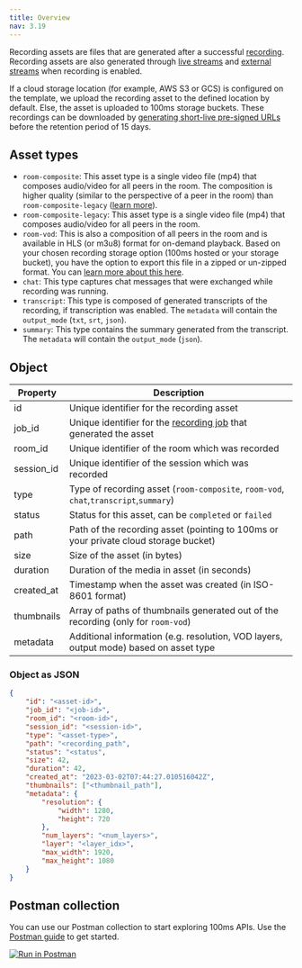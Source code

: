 ```yaml
---
title: Overview
nav: 3.19
---
```


Recording assets are files that are generated after a successful [recording](../recordings/overview). Recording assets are also generated through [live streams](../live-streams/overview) and [external streams](../external-streams/overview) when recording is enabled.

If a cloud storage location (for example, AWS S3 or GCS) is configured on the template, we upload the recording asset to the defined location by default. Else, the asset is uploaded to 100ms storage buckets. These recordings can be downloaded by [generating short-live pre-signed URLs](./get-presigned-url) before the retention period of 15 days.

<EndpointRequest title="https://api.100ms.live/v2/recording-assets" />

## Asset types

* `room-composite`: This asset type is a single video file (mp4) that composes audio/video for all peers in the room. The composition is higher quality (similar to the perspective of a peer in the room) than `room-composite-legacy` ([learn more](/get-started/v2/get-started/features/recordings/overview)).
* `room-composite-legacy`: This asset type is a single video file (mp4) that composes audio/video for all peers in the room.
* `room-vod`: This is also a composition of all peers in the room and is available in HLS (or m3u8) format for on-demand playback. Based on your chosen recording storage option (100ms hosted or your storage bucket), you have the option to export this file in a zipped or un-zipped format. You can [learn more about this here](/get-started/v2/get-started/features/recordings/live-stream-recording). 
* `chat`: This type captures chat messages that were exchanged while recording was running.
* `transcript`: This type is composed of generated transcripts of the recording, if transcription was enabled. The `metadata` will contain the `output_mode` (`txt`, `srt`, `json`).
* `summary`: This type contains the summary generated from the transcript. The `metadata` will contain the `output_mode` (`json`).

## Object

| Property   | Description                                                                                |
|------------|--------------------------------------------------------------------------------------------|
| id         | Unique identifier for the recording asset                                                  |
| job_id     | Unique identifier for the [recording job](../recordings/overview) that generated the asset |
| room_id    | Unique identifier of the room which was recorded                                           |
| session_id | Unique identifier of the session which was recorded                                        |
| type       | Type of recording asset (`room-composite`, `room-vod`, `chat`,`transcript`,`summary`)      |
| status     | Status for this asset, can be `completed` or `failed`                                      |
| path       | Path of the recording asset (pointing to 100ms or your private cloud storage bucket)       |
| size       | Size of the asset (in bytes)                                                               |
| duration   | Duration of the media in asset (in seconds)                                                |
| created_at | Timestamp when the asset was created (in ISO-8601 format)                                  |
| thumbnails | Array of paths of thumbnails generated out of the recording (only for `room-vod`)          |
| metadata   | Additional information (e.g. resolution, VOD layers, output mode) based on asset type      |

### Object as JSON

```json
{
    "id": "<asset-id>",
    "job_id": "<job-id>",
    "room_id": "<room-id>",
    "session_id": "<session-id>",
    "type": "<asset-type>",
    "path": "<recording_path",
    "status": "<status",
    "size": 42,
    "duration": 42,
    "created_at": "2023-03-02T07:44:27.010516042Z",
    "thumbnails": ["<thumbnail_path"],
    "metadata": {
        "resolution": {
            "width": 1280,
            "height": 720
        },
        "num_layers": "<num_layers>",
        "layer": "<layer_idx>",
        "max_width": 1920,
        "max_height": 1080
    }
}
```

## Postman collection

You can use our Postman collection to start exploring 100ms APIs. Use the [Postman guide](/server-side/v2/introduction/postman-guide) to get started.

[![Run in Postman](https://run.pstmn.io/button.svg)](https://god.gw.postman.com/run-collection/22726679-47dcd974-29d5-4965-a35b-bf9b74a8b25a?action=collection%2Ffork&collection-url=entityId%3D22726679-47dcd974-29d5-4965-a35b-bf9b74a8b25a%26entityType%3Dcollection%26workspaceId%3Dd9145dd6-337b-4761-81d6-21a30b4147a2)
